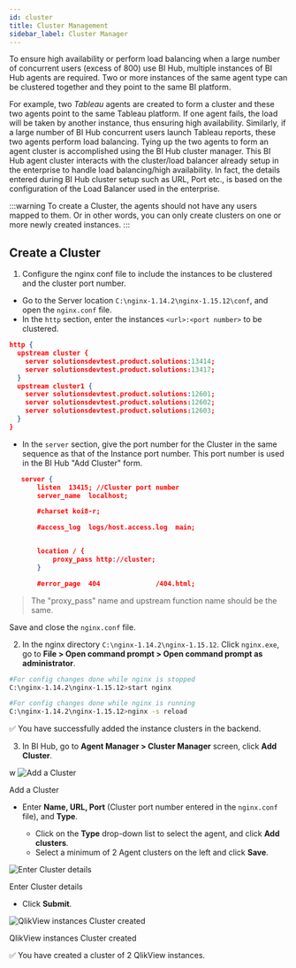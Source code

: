 ```yaml
---
id: cluster
title: Cluster Management
sidebar_label: Cluster Manager
---
```



To ensure high availability or perform load balancing when a large number of concurrent users (excess of 800) use BI Hub, multiple instances of BI Hub agents are required. Two or more instances of the same agent type can be clustered together and they point to the same BI
platform.

For example, two *Tableau* agents are created to form a cluster and these two agents point to the same Tableau platform. If one agent fails, the load will be taken by another instance, thus ensuring high availability.
Similarly, if a large number of BI Hub concurrent users launch Tableau reports, these two agents perform load balancing. Tying up the two agents to form an agent cluster is accomplished using the BI Hub cluster manager. This BI Hub agent cluster interacts with the cluster/load balancer already setup in the enterprise to handle load balancing/high availability. In fact, the details entered during BI Hub cluster setup such as URL, Port etc., is based on the configuration of
the Load Balancer used in the enterprise.

:::warning
To create a Cluster, the agents should not have any users mapped to them.
Or in other words, you can only create clusters on one or more newly created instances.
:::

## Create a Cluster

1. Configure the nginx conf file to include the instances to be clustered and the cluster port number.
 - Go to the Server location `C:\nginx-1.14.2\nginx-1.15.12\conf`, and open the `nginx.conf` file.
 - In the `http` section, enter the instances `<url>:<port number>` to be clustered.

 ```json title="nginx.conf" {3,4,7-9}
 http {
   upstream cluster {
     server solutionsdevtest.product.solutions:13414;
     server solutionsdevtest.product.solutions:13417;
   }
   upstream cluster1 {
     server solutionsdevtest.product.solutions:12601;
     server solutionsdevtest.product.solutions:12602;
     server solutionsdevtest.product.solutions:12603;
   }
 }
 ```

 - In the `server` section, give the port number for the Cluster in the same sequence as that of the Instance port number.
 This port number is used in the BI Hub "Add Cluster" form.

 ```json title="nginx.conf" {2,11}
    server {
        listen  13415; //Cluster port number
        server_name  localhost;

        #charset koi8-r;

        #access_log  logs/host.access.log  main;

 
        location / {
            proxy_pass http://cluster;
        }

        #error_page  404              /404.html;
 ```

> The "proxy_pass" name and upstream function name should be the same.

Save and close the `nginx.conf` file.

2. In the nginx directory `C:\nginx-1.14.2\nginx-1.15.12`. Click `nginx.exe`, go to **File > Open command prompt > Open command prompt as administrator**.

```bash
#For config changes done while nginx is stopped
C:\nginx-1.14.2\nginx-1.15.12>start nginx 

#For config changes done while nginx is running
C:\nginx-1.14.2\nginx-1.15.12>nginx -s reload 
```

:white_check_mark: You have successfully added the instance clusters in the backend.

3. In BI Hub, go to **Agent Manager > Cluster Manager** screen, click **Add Cluster**.

  <div class="center">
    <Zoom>w
      <img alt="Add a Cluster" src={useBaseUrl('doc-images/admin-guide/agent/add-cluster.png')}/>
    </Zoom>
	<p>Add a Cluster</p>
  </div>

 - Enter **Name, URL, Port** (Cluster port number entered in the `nginx.conf` file), and **Type**.

   - Click on the **Type** drop-down list to select the agent, and click **Add clusters**.
   - Select a minimum of 2 Agent clusters on the left and click **Save**.

  <div class="center">
    <Zoom>
      <img alt="Enter Cluster details" src={useBaseUrl('doc-images/admin-guide/agent/create-cluster-form.png')}/>
    </Zoom>
	<p>Enter Cluster details</p>
  </div>

 - Click **Submit**.

  <div class="center">
    <Zoom>
      <img alt="QlikView instances Cluster created" src={useBaseUrl('doc-images/admin-guide/agent/cluster-added.png')}/>
    </Zoom>
	<p>QlikView instances Cluster created</p>
  </div>

:white_check_mark: You have created a cluster of 2 QlikView instances.

<!--
## Deleting instances of a Cluster

Instances of the clusters are the same as other agent instances and the **Agent Manager > Instance Manager** lists those instances, with the primary instance marked with an asterisk. BI Hub enables the administrator to delete the instances and/or add new instances to the cluster. The deletion step happens in the **Agent Manager > Instance Manager** by selecting the instance and clicking delete and adding new instances to the cluster happens in Cluster Manager as indicated in Section <Link to={useBaseUrl('docs/admin-guide/admin-functions/multiple-instances/modify-prim-instance')}>Modifying Primary instance of a cluster</Link>. If the Primary is deleted, BI Hub automatically makes the secondary instance as Primary and it is the responsibility of
the administrator to add a second instance to the cluster.
  
  <div class="center">
    <Zoom>
      <img alt="Cluster Instances" src={useBaseUrl('doc-images/admin-guide/admin-functions/mult-instances/delete-instance.png')}/>
    </Zoom>
	<p>Cluster Instances</p>
  </div>

## Synchronizing users and reports in BI Hub cluster

The Agent Manager contains the definition of the agent instances. 
For example, TableauPrimary and TableauFallback are two Tableau instances and they belong to an agent named as Tableau. 
Both the Tableau agent instances point to the same Tableau BI platform as illustrated by the Tableau Server URL in the Agent Instance definition page. 
So, the agent is a logical group of agent instances and is used to Synchronize Users and Reports. Activities such as Report synchronization, User synchronization can be executed at the Agent level or in the Instance level by selecting the Primary instance only. 
When the secondary instance is chosen, Sync Reports and Sync Users are not available.

## Modifying Primary instance of a cluster

A cluster is a grouping of agent instances for performance, availability
and load-balancing purposes. Using the above-mentioned tableau
instances, TableauPrimary and TableauFallback, a cluster called
TableauCluster is created. When the cluster is selected in the Cluster
Manager page, the Cluster details tab shows the Primary instance and the
other instances are secondary/fallback.

  <div class="center">
    <Zoom>
      <img alt="Edit Cluster" src={useBaseUrl('doc-images/admin-guide/admin-functions/mult-instances/clusters.jpg')}/>
    </Zoom>
	<p>Edit Cluster</p>
  </div>

BI Hub administrator can modify this definition of cluster use the steps below:

1. Click on the Edit icon on the Cluster Details tab shown above to launch the Edit Cluster 
   page and further click on the Manage Clusters page. The Primary instance of the agent is marked green tick on the left top of the instance. The other instance can be made primary
    by clicking the check box on the left top. 
1. Click Save, Submit. BI Hub will treat the selected instance as the Primary and this can
   be visualized in the Cluster Details tab.

Users wouldn’t even notice this re-definition of a cluster and they can continue to launch reports, dashboards.

-->
